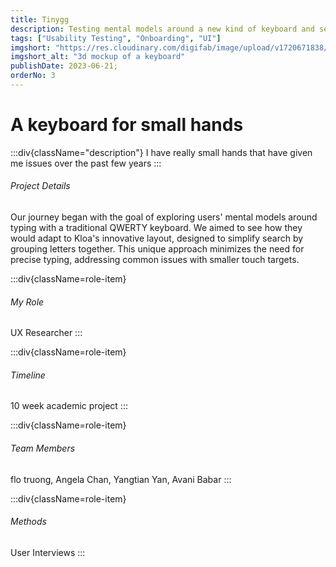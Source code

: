 ```yaml
---
title: Tinygg
description: Testing mental models around a new kind of keyboard and search interface
tags: ["Usability Testing", "Onboarding", "UI"]
imgshort: "https://res.cloudinary.com/digifab/image/upload/v1720671838/p4ioMedia/tinygg/tinyggsquzre_emuf5y.png"
imgshort_alt: "3d mockup of a keyboard"
publishDate: 2023-06-21;
orderNo: 3
---
```


<FullWidthSection>

# A keyboard for small hands 

:::div{className="description"}
I have really small hands that have given me issues over the past few years
:::


###### Project Details
Our journey began with the goal of exploring users' mental models around typing with a traditional QWERTY keyboard. We aimed to see how they would adapt to Kloa's innovative layout, designed to simplify search by grouping letters together. This unique approach minimizes the need for precise typing, addressing common issues with smaller touch targets.

<div class='roles'>

:::div{className=role-item}
###### My Role
UX Researcher
:::

:::div{className=role-item}
###### Timeline
10 week academic project
:::

:::div{className=role-item}
###### Team Members
flo truong, 
Angela Chan, Yangtian Yan, Avani Babar
:::


:::div{className=role-item}
###### Methods
User Interviews
:::
</div>
</FullWidthSection>